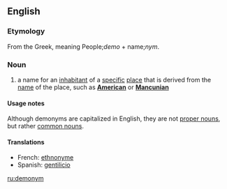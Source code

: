 ==English==

===Etymology===

From the Greek, meaning People;''demo'' + name;''nym''.


===Noun===
{{wikipedia}}
{{en-noun}}

#a name for an [[inhabitant]] of a [[specific]] [[place]] that is derived from the [[name]] of the place, such as '''[[American]]''' or '''[[Mancunian]]'''

====Usage notes====
Although demonyms are capitalized in English, they are not [[proper noun]]s, but rather [[common noun]]s.

====Translations====
*French: [[ethnonyme]] {{m}}
*Spanish: [[gentilicio]] {{m}}

[[ru:demonym]]
